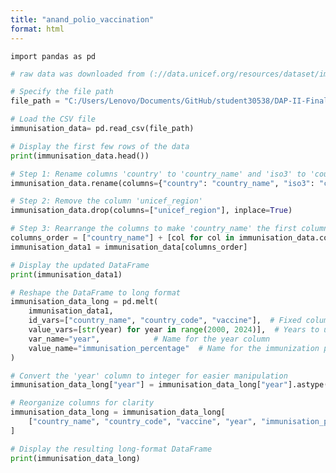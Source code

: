 ```yaml
---
title: "anand_polio_vaccination"
format: html
---
```




```pyhttpsthon
import pandas as pd
```

```python

# raw data was downloaded from (://data.unicef.org/resources/dataset/immunization/)

# Specify the file path
file_path = "C:/Users/Lenovo/Documents/GitHub/student30538/DAP-II-Final-project-Polio-trends-/wuenic2023rev_web-update.csv"  # Replace with your file's path
```

```python
# Load the CSV file
immunisation_data= pd.read_csv(file_path)
```

```python
# Display the first few rows of the data
print(immunisation_data.head())
```

```python
# Step 1: Rename columns 'country' to 'country_name' and 'iso3' to 'country_code'
immunisation_data.rename(columns={"country": "country_name", "iso3": "country_code"}, inplace=True)
```

```python
# Step 2: Remove the column 'unicef_region'
immunisation_data.drop(columns=["unicef_region"], inplace=True)
```

```python
# Step 3: Rearrange the columns to make 'country_name' the first column
columns_order = ["country_name"] + [col for col in immunisation_data.columns if col != "country_name"]
immunisation_data1 = immunisation_data[columns_order]
```

```python
# Display the updated DataFrame
print(immunisation_data1)
```
##################################


```python
# Reshape the DataFrame to long format
immunisation_data_long = pd.melt(
    immunisation_data1,
    id_vars=["country_name", "country_code", "vaccine"],  # Fixed columns
    value_vars=[str(year) for year in range(2000, 2024)],  # Years to unpivot
    var_name="year",            # Name for the year column
    value_name="immunisation_percentage"  # Name for the immunization percentage column
)
```


```python
# Convert the 'year' column to integer for easier manipulation
immunisation_data_long["year"] = immunisation_data_long["year"].astype(int)
```

```python
# Reorganize columns for clarity
immunisation_data_long = immunisation_data_long[
    ["country_name", "country_code", "vaccine", "year", "immunisation_percentage"]
]

```

```python
# Display the resulting long-format DataFrame
print(immunisation_data_long)
```
